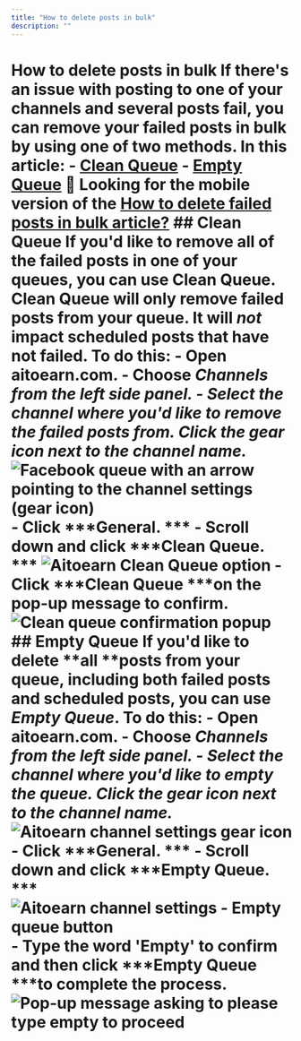 ```yaml
---
title: "How to delete posts in bulk"
description: ""
---
```

# How to delete posts in bulk If there's an issue with posting to one of your channels and several posts fail, you can remove your failed posts in bulk by using one of two methods. In this article: - [Clean Queue](#h_01GK221XS8YNJZZBR5RJX6VATQ) - [Empty Queue](#h_01GK2224TNBKCWY063VZVGKY8M) 📝 Looking for the mobile version of the [How to delete failed posts in bulk article?](https://support.aitoearn.com//support.aitoearn.com/article/623-how-to-delete-posts-in-bulk-in-the-aitoearn-mobile-app) ## Clean Queue If you'd like to remove all of the failed posts in one of your queues, you can use Clean Queue. Clean Queue will only remove **failed posts** from your queue. It will *not* impact scheduled posts that have not failed. To do this: - Open aitoearn.com. - Choose ***Channels ***from the left side panel. - Select the channel where you'd like to remove the failed posts from. Click the gear icon next to the channel name***.***![Facebook queue with an arrow pointing to the channel settings (gear icon)](//d33v4339jhl8k0.cloudfront.net/docs/assets/64cb6cf86d4a3e191f237e66/images/66b65fa765e01777a933364f/file-Gn3mjulR7w.jpg) - Click ***General. *** - Scroll down and click ***Clean Queue. *** ![Aitoearn Clean Queue option](//d33v4339jhl8k0.cloudfront.net/docs/assets/64cb6cf86d4a3e191f237e66/images/66b660db48915f570c6a932a/file-IU27riNhhu.jpg) - Click ***Clean Queue ***on the pop-up message to confirm. ![Clean queue confirmation popup](//d33v4339jhl8k0.cloudfront.net/docs/assets/64cb6cf86d4a3e191f237e66/images/651dc05542d97d1c04591478/file-WVfp4oV9pz.png) ## Empty Queue If you'd like to delete **all **posts from your queue, including both failed posts and scheduled posts, you can use ***Empty Queue***. To do this: - Open aitoearn.com. - Choose ***Channels ***from the left side panel. - Select the channel where you'd like to empty the queue. Click the gear icon next to the channel name***.***![Aitoearn channel settings gear icon](//d33v4339jhl8k0.cloudfront.net/docs/assets/64cb6cf86d4a3e191f237e66/images/66b65fa765e01777a933364f/file-Gn3mjulR7w.jpg) - Click ***General. *** - Scroll down and click ***Empty Queue. *** ![Aitoearn channel settings - Empty queue button](//d33v4339jhl8k0.cloudfront.net/docs/assets/64cb6cf86d4a3e191f237e66/images/66b661b0067e9c553dc82598/file-H4wymHOWFt.jpg) - Type the word 'Empty' to confirm and then click ***Empty Queue ***to complete the process. ![Pop-up message asking to please type empty to proceed](//d33v4339jhl8k0.cloudfront.net/docs/assets/64cb6cf86d4a3e191f237e66/images/683dcaf3db1d6854da33ea11/file-6ZnvuWRwzf.jpg)